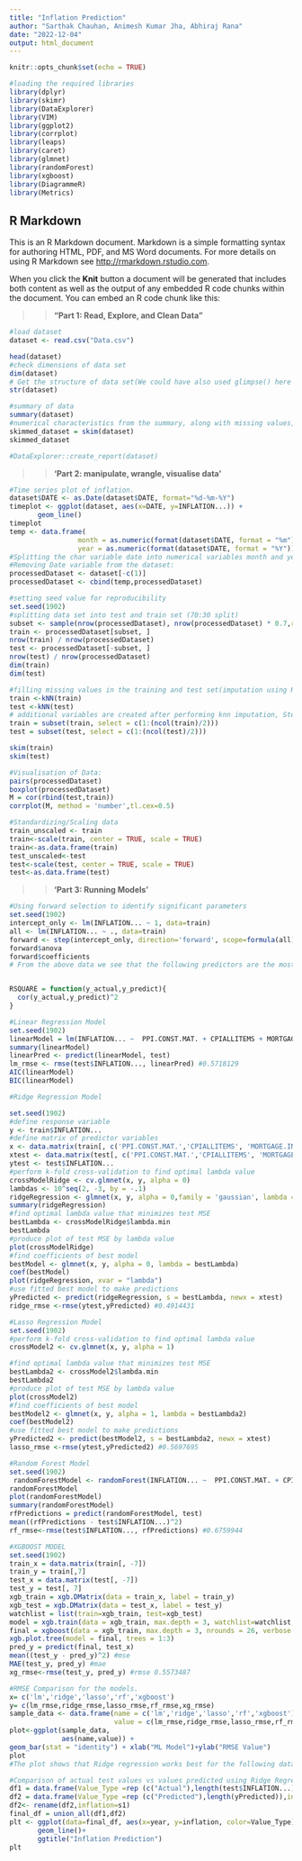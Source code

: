 ```yaml
---
title: "Inflation Prediction"
author: "Sarthak Chauhan, Animesh Kumar Jha, Abhiraj Rana"
date: "2022-12-04"
output: html_document
---
```


```r
knitr::opts_chunk$set(echo = TRUE)
```

```r
#loading the required libraries 
library(dplyr)
library(skimr)
library(DataExplorer)
library(VIM)
library(ggplot2)
library(corrplot)
library(leaps)
library(caret)
library(glmnet)
library(randomForest)
library(xgboost)
library(DiagrammeR)
library(Metrics)
```

## R Markdown

This is an R Markdown document. Markdown is a simple formatting syntax for authoring HTML, PDF, and MS Word documents. For more details on using R Markdown see <http://rmarkdown.rstudio.com>.

When you click the **Knit** button a document will be generated that includes both content as well as the output of any embedded R code chunks within the document. You can embed an R code chunk like this:


>>**"Part 1: Read, Explore, and Clean Data"**

```r
#load dataset
dataset <- read.csv("Data.csv")

head(dataset)
#check dimensions of data set
dim(dataset)
# Get the structure of data set(We could have also used glimpse() here but structure function is easier to read)
str(dataset)
```
```r
#summary of data 
summary(dataset)
#numerical characteristics from the summary, along with missing values, additional quantile data, and an inline histogram for each variable
skimmed_dataset = skim(dataset)
skimmed_dataset

#DataExplorer::create_report(dataset)
```

>>**'Part 2: manipulate, wrangle, visualise data'**


```r
#Time series plot of inflation. 
dataset$DATE <- as.Date(dataset$DATE, format="%d-%m-%Y")
timeplot <- ggplot(dataset, aes(x=DATE, y=INFLATION...)) +
       geom_line()
timeplot
temp <- data.frame(
                 month = as.numeric(format(dataset$DATE, format = "%m")),
                 year = as.numeric(format(dataset$DATE, format = "%Y")))
#Splitting the char variable date into numerical variables month and year and creading a new dataset
#Removing Date variable from the dataset:
processedDataset <- dataset[-c(1)]
processedDataset <- cbind(temp,processedDataset)

```



```r
#setting seed value for reproducibility 
set.seed(1902)
#splitting data set into test and train set (70:30 split)
subset <- sample(nrow(processedDataset), nrow(processedDataset) * 0.7,replace=FALSE)
train <- processedDataset[subset, ]
nrow(train) / nrow(processedDataset)
test <- processedDataset[-subset, ]
nrow(test) / nrow(processedDataset)
dim(train)
dim(test)
```

```r
#filling missing values in the training and test set(imputation using KNN)
train <-kNN(train)
test <-kNN(test)
# additional variables are created after performing knn imputation, Step to remove these extra variables:
train = subset(train, select = c(1:(ncol(train)/2)))
test = subset(test, select = c(1:(ncol(test)/2)))

skim(train)
skim(test)

```

```r
#Visualisation of Data:
pairs(processedDataset)
boxplot(processedDataset)
M = cor(rbind(test,train))
corrplot(M, method = 'number',tl.cex=0.5)
```


```r
#Standardizing/Scaling data 
train_unscaled <- train
train<-scale(train, center = TRUE, scale = TRUE)
train<-as.data.frame(train)
test_unscaled<-test
test<-scale(test, center = TRUE, scale = TRUE)
test<-as.data.frame(test)
```

>>**'Part 3: Running Models'**

```r
#Using forward selection to identify significant parameters
set.seed(1902)
intercept_only <- lm(INFLATION... ~ 1, data=train)
all <- lm(INFLATION... ~ ., data=train)
forward <- step(intercept_only, direction='forward', scope=formula(all), trace=0)
forward$anova
forward$coefficients
# From the above data we see that the following predictors are the most statistically significant


RSQUARE = function(y_actual,y_predict){
  cor(y_actual,y_predict)^2
}

```

```r
#Linear Regression Model
set.seed(1902)
linearModel = lm(INFLATION... ~  PPI.CONST.MAT. + CPIALLITEMS + MORTGAGE.INT..MONTHLY.AVG... + CORP..BOND.YIELD... + MED.HOUSEHOLD.INCOME	+ CSUSHPISA + MONTHLY.HOME.SUPPLY	+ X..SHARE.OF.WORKING.POPULATION, data = train) 
summary(linearModel)
linearPred <- predict(linearModel, test)
lm_rmse <- rmse(test$INFLATION..., linearPred) #0.5718129
AIC(linearModel)
BIC(linearModel)
```

```r
#Ridge Regression Model

set.seed(1902)
#define response variable
y <- train$INFLATION...
#define matrix of predictor variables
x <- data.matrix(train[, c('PPI.CONST.MAT.','CPIALLITEMS', 'MORTGAGE.INT..MONTHLY.AVG...', 'CORP..BOND.YIELD...', 'MED.HOUSEHOLD.INCOME', 'CSUSHPISA', 'MONTHLY.HOME.SUPPLY', 'X..SHARE.OF.WORKING.POPULATION')])
xtest <- data.matrix(test[, c('PPI.CONST.MAT.','CPIALLITEMS', 'MORTGAGE.INT..MONTHLY.AVG...', 'CORP..BOND.YIELD...', 'MED.HOUSEHOLD.INCOME', 'CSUSHPISA', 'MONTHLY.HOME.SUPPLY', 'X..SHARE.OF.WORKING.POPULATION')])
ytest <- test$INFLATION...
#perform k-fold cross-validation to find optimal lambda value
crossModelRidge <- cv.glmnet(x, y, alpha = 0)
lambdas <- 10^seq(2, -3, by = -.1)
ridgeRegression <- glmnet(x, y, alpha = 0,family = 'gaussian', lambda = lambdas)
summary(ridgeRegression)
#find optimal lambda value that minimizes test MSE
bestLambda <- crossModelRidge$lambda.min
bestLambda
#produce plot of test MSE by lambda value
plot(crossModelRidge) 
#find coefficients of best model
bestModel <- glmnet(x, y, alpha = 0, lambda = bestLambda)
coef(bestModel)
plot(ridgeRegression, xvar = "lambda")
#use fitted best model to make predictions
yPredicted <- predict(ridgeRegression, s = bestLambda, newx = xtest)
ridge_rmse <-rmse(ytest,yPredicted) #0.4914431
```


```r
#Lasso Regression Model
set.seed(1902)
#perform k-fold cross-validation to find optimal lambda value
crossModel2 <- cv.glmnet(x, y, alpha = 1)

#find optimal lambda value that minimizes test MSE
bestLambda2 <- crossModel2$lambda.min
bestLambda2
#produce plot of test MSE by lambda value
plot(crossModel2) 
#find coefficients of best model
bestModel2 <- glmnet(x, y, alpha = 1, lambda = bestLambda2)
coef(bestModel2)
#use fitted best model to make predictions
yPredicted2 <- predict(bestModel2, s = bestLambda2, newx = xtest)
lasso_rmse <-rmse(ytest,yPredicted2) #0.5697695
```

```r
#Random Forest Model
set.seed(1902)
 randomForestModel <- randomForest(INFLATION... ~  PPI.CONST.MAT. + CPIALLITEMS + MORTGAGE.INT..MONTHLY.AVG... + CORP..BOND.YIELD... + MED.HOUSEHOLD.INCOME	+ CSUSHPISA + MONTHLY.HOME.SUPPLY	+ X..SHARE.OF.WORKING.POPULATION, data = train, mtry = 3, importance = TRUE, na.action = na.omit)
randomForestModel
plot(randomForestModel)
summary(randomForestModel)
rfPredictions = predict(randomForestModel, test)
mean((rfPredictions - test$INFLATION...)^2)
rf_rmse<-rmse(test$INFLATION..., rfPredictions) #0.6759944


```
```r
#XGBOOST MODEL
set.seed(1902)
train_x = data.matrix(train[, -7])
train_y = train[,7]
test_x = data.matrix(test[, -7])
test_y = test[, 7]
xgb_train = xgb.DMatrix(data = train_x, label = train_y)
xgb_test = xgb.DMatrix(data = test_x, label = test_y)
watchlist = list(train=xgb_train, test=xgb_test)
model = xgb.train(data = xgb_train, max.depth = 3, watchlist=watchlist, nrounds = 70) #From the output we can see that the minimum testing RMSE is achieved at 26 rounds.
final = xgboost(data = xgb_train, max.depth = 3, nrounds = 26, verbose = 0) #we’ll define our final XGBoost model to use 26 rounds
xgb.plot.tree(model = final, trees = 1:3)
pred_y = predict(final, test_x)
mean((test_y - pred_y)^2) #mse
MAE(test_y, pred_y) #mae
xg_rmse<-rmse(test_y, pred_y) #rmse 0.5573487

```


```r
#RMSE Comparison for the models.
x= c('lm','ridge','lasso','rf','xgboost')
y= c(lm_rmse,ridge_rmse,lasso_rmse,rf_rmse,xg_rmse)
sample_data <- data.frame(name = c('lm','ridge','lasso','rf','xgboost') ,
                          value = c(lm_rmse,ridge_rmse,lasso_rmse,rf_rmse,xg_rmse))
plot<-ggplot(sample_data,
             aes(name,value)) +
geom_bar(stat = "identity") + xlab("ML Model")+ylab("RMSE Value")
plot 
#The plot shows that Ridge regression works best for the following dataset to predict inflation.
```


```r
#Comparison of actual test values vs values predicted using Ridge Regression Model.
df1 = data.frame(Value_Type =rep (c("Actual"),length(test$INFLATION...)),inflation = test$INFLATION...,year=test_unscaled$year)
df2 = data.frame(Value_Type =rep (c("Predicted"),length(yPredicted)),inflation = yPredicted,year=test_unscaled$year)
df2<- rename(df2,inflation=s1)
final_df = union_all(df1,df2)
plt <- ggplot(data=final_df, aes(x=year, y=inflation, color=Value_Type))+
       geom_line()+
       ggtitle("Inflation Prediction")
plt
```
